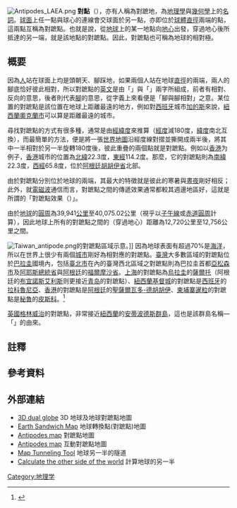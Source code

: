 [[File:Antipodes_LAEA.png|thumb]]
'''對{{ruby|蹠|-{zh-tw:ㄓˊ; zh-hk:zek3; zh-cn:zhí;}-}}點'''（{{lang-en|antipodes}}），亦有人稱為對蹠地，為[[地理學|地理學]]與[[幾何學|幾何學]]上的[[名詞|名詞]]。[[球面|球面]]上任一點與球心的連線會交球面於另一點，亦即位於[[球體|球體]][[直徑|直徑]]兩端的點，這兩點互稱為對蹠點。也就是說，從[[地球|地球]]上的某一地點向[[地核|地心]]出發，穿過地心後所抵達的另一端，就是該地點的對蹠點。因此，對蹠點也可稱為地球的相對極。

==概要==
因為[[人|人]]站在球面上均是頭朝天、腳踩地，如果兩個人站在地球[[直徑|直徑]]的兩端，兩人的腳底恰好彼此相對，所以對蹠點的[[英文|英文]]是由「{{lang|en|anti}}」與「{{lang|en|pode}}」兩字所組成，前者有相對、反向的意思，後者則代表[[腳|腳]]的意思，從字義上來看便是「腳與腳相對」之意。某位置的對蹠點是該位置在地球上距離最遠的地方，例如對[[西班牙|西班牙]]城市[[加的斯|加的斯]]來說，[[紐西蘭|紐西蘭]][[奧克蘭市|奧克蘭市]]可以算是距離最遠的城市。

尋找對蹠點的方式有很多種，通常是由[[經緯度|經緯度]]來推算（[[經度|經度]]減180度，[[緯度|緯度]]南北互換），而最簡單的方法，便是將一張[[世界地圖|世界地圖]]沿經度線對摺並撕開成兩半後，將其中一半相對於另一半旋轉180度後，彼此重疊的兩個點就是對蹠點。例如以[[香港|香港]]为例子，[[香港|香港]]城市的位置為[[北緯|北緯]]22.3度，[[東經|東經]]114.2度。那麼，它的對蹠點則為[[南緯|南緯]]22.3度，[[西經|西經]]65.8度，位於[[阿根廷|阿根廷]][[胡胡伊省|胡胡伊省]]北部。

由於對蹠點分別位於地球的兩端，其最大的特徵就是彼此的寒暑與[[晝夜|晝夜]]剛好相反；此外，就[[電磁波|電磁波]]通信而言，對蹠點之間的傳遞效果通常都較其週邊地區好，這就是所謂的「對蹠點效果（{{lang|en|antipode effect}}）」。

由於[[地球|地球]]的[[圓周|圓周]]為39,941[[公里|公里]]至40,075.02公里（視乎以[[子午線|子午線]]或[[赤道|赤道]][[圓周|圓周]]計算），因此地球上所有的對蹠點之間的（穿過地心）距離為12,720公里至12,756公里之間。

[[File:Taiwan_antipode.png|thumb]]的對蹠點區域示意。]]
因為地球表面有超過70%是[[海洋|海洋]]，所以在世界上很少有兩個[[城市|城市]]剛好為相對應的對蹠點。[[臺灣|臺灣]]大多數區域的對蹠點位於[[巴拉圭|巴拉圭]]國境內，包括[[臺北市|臺北市]]在內的臺灣西北區域之對蹠點則為巴拉圭首都[[亞松森市|亞松森市]]及[[阿耶斯總統省|阿耶斯總統省]]與[[阿根廷|阿根廷]]的[[福爾摩沙省|福爾摩沙省]]。[[上海|上海]]的對蹠點為[[烏拉圭|烏拉圭]]的[[薩爾托省|薩爾托]]（阿根廷的[[布宜諾斯艾利斯|布宜諾斯艾利斯]]则更接近[[青岛|青岛]]的對蹠點）、[[紐西蘭|紐西蘭]][[基督城|基督城]]的對蹠點是[[西班牙|西班牙]]的[[拉科魯尼亞|拉科魯尼亞]]、[[香港|香港]]的對蹠點是[[阿根廷|阿根廷]]的[[聖薩爾瓦多-德胡胡伊|聖薩爾瓦多-德胡胡伊]]、[[柬埔寨|柬埔寨]][[暹粒|暹粒]]的對蹠點是[[秘鲁|秘鲁]]的[[皮斯科|皮斯科]]。<ref>{{Cite web |url=http://peakbagger.com/pbgeog/worldrev.aspx |title=Antipodes: The Other Side of the World |access-date=2009-01-26 |archive-date=2021-01-26 |archive-url=https://web.archive.org/web/20210126100824/https://www.peakbagger.com/pbgeog/worldrev.aspx |dead-url=no }}</ref>

[[英國|英國]][[格林威治|格林威治]]的對蹠點，非常接近[[紐西蘭|紐西蘭]]的[[安蒂波德斯群島|安蒂波德斯群島]]，這也是該群島名稱—「{{lang|en|Antipodes Islands}}」的由來。

==註釋==
{{notefoot}}

==參考資料==
{{reflist}}

==外部連結==
* [http://moebio.com/santiago/thetrueaboutantipodes 3D dual globe] {{Wayback|url=http://moebio.com/santiago/thetrueaboutantipodes |date=20210121055724 }} 3D 地球及地球對蹠點地圖
* [https://web.archive.org/web/20070827160450/http://www.zefrank.com/sandwich/tool.html Earth Sandwich Map] 地球轉換點(對蹠點)地圖 
* [http://peakbagger.com/pbgeog/worldrev.aspx Antipodes map] {{Wayback|url=http://peakbagger.com/pbgeog/worldrev.aspx |date=20210126100824 }} 對蹠點地圖 
* [https://web.archive.org/web/20121106090110/http://www.antipodemap.com/ Antipodes map] 互動對蹠點地圖
* [http://www.freemaptools.com/tunnel-to-other-side-of-the-earth.htm Map Tunneling Tool] {{Wayback|url=http://www.freemaptools.com/tunnel-to-other-side-of-the-earth.htm |date=20210222091414 }} 地球另一半的隧道
* [http://www.antipodr.com/ Calculate the other side of the world] {{Wayback|url=http://www.antipodr.com/ |date=20210101000146 }} 計算地球的另一半

[[Category:地理学|Category:地理学]]